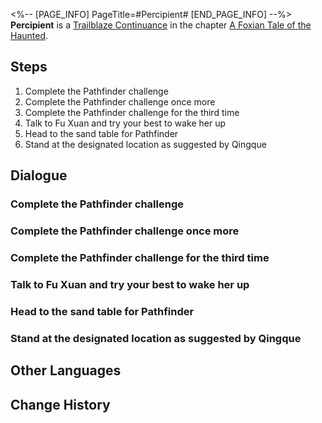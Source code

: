 <%-- [PAGE_INFO]
PageTitle=#Percipient#
[END_PAGE_INFO] --%>
{{Stub|Dialogue, characters, and location(s)}}
{{Mission Infobox
|id            = 8015112
|title         = 
|image         = Mission Percipient.png
|type          = Continuance
|event_name    = 
|chapter       = A Foxian Tale of the Haunted
|requirements  = 
|summary       = <!--official mission summary from Fate's Atlas-->
|characters    = <!--characters that appear in this mission-->
|startLocation = <!--location as it intially appears on the mission screen-->
|world         = <!--i.e. Penacony-->
|area          = <!--i.e. A Child's Dream-->
|prev          = 
|next          = 
|exp           = 
|credits       = 
|stellarJade   = 
|other         = 
}}
'''Percipient''' is a [[Trailblaze Continuance]] in the chapter [[A Foxian Tale of the Haunted]].

==Steps==
# Complete the Pathfinder challenge
# Complete the Pathfinder challenge once more
# Complete the Pathfinder challenge for the third time
# Talk to Fu Xuan and try your best to wake her up
# Head to the sand table for Pathfinder
# Stand at the designated location as suggested by Qingque

<!--
==Gameplay Notes==

--><!--
==Trial Character==

-->
==Dialogue==
{{Stub Dialogue}}
{{Dialogue Start}}
:{{tx}}
{{Dialogue End}}

===Complete the Pathfinder challenge===
{{Mission Description|type=continuance|location=<!--to be added-->|update|The master diviner uses "Pathfinder" to show omens to people whom destiny beckons. Despite the numerous choices they encounter, one must walk the only path in order to progress.<br />She has stubbornly holds on to her own believes, and the only thing you can do is to break her obsession by using her own rules and reasoning.<br />Rules are meant to be broken. It is time to overcome the Pathfinder challenges.}}
{{Dialogue Start}}
:{{tx}}
{{Dialogue End}}

===Complete the Pathfinder challenge once more===
{{Mission Description|type=continuance|location=<!--to be added-->|update|The master diviner uses "Pathfinder" to show omens to people whom destiny beckons. Despite the numerous choices they encounter, one must walk the only path in order to progress.<br />She has stubbornly holds on to her own believes, and the only thing you can do is to break her obsession by using her own rules and reasoning.<br />Rules are meant to be broken. It is time to overcome the Pathfinder challenges.}}
{{Dialogue Start}}
:{{tx}}
{{Dialogue End}}

===Complete the Pathfinder challenge for the third time===
{{Mission Description|type=continuance|location=<!--to be added-->|update|Qingque has placed "more individuals" into the sand table, determined to find an alternative solution.<br />Rules are meant to be broken. It is time to overcome the Pathfinder challenges.}}
{{Dialogue Start}}
:{{tx}}
{{Dialogue End}}

===Talk to Fu Xuan and try your best to wake her up===
{{Mission Description|type=continuance|location=<!--to be added-->|update|Fu Xuan seems trapped in a deadlock of thoughts, attempting to prove to you that "if everything is predestined, then everything is futile." You and your squad members decide to instead use this invitation as the key to unlocking her confinement.<br />Keep talking with Fu Xuan and see if you can wake her up.}}
{{Dialogue Start}}
:{{tx}}
{{Dialogue End}}

===Head to the sand table for Pathfinder===
{{Mission Description|type=continuance|location=<!--to be added-->|update|Qingque says the sand table always holds an alternative solution. To find it, you must start from the sand table's exit.}}
{{Dialogue Start}}
:{{tx}}
{{Dialogue End}}

===Stand at the designated location as suggested by Qingque===
{{Mission Description|type=continuance|location=<!--to be added-->|update|Qingque says the sand table always holds an alternative solution. Follow her instructions and arrive at your destined position in the sand table.}}
{{Dialogue Start}}
:{{tx}}
{{Dialogue End}}

==Other Languages==
{{Other Languages
|en   = Percipient
|zhs  = 犀照
|zht  = 犀照
|ja   = 犀照
|ko   = 서조(犀照)
|es   = Percepción
|fr   = Perspicace
|ru   = Проницательность
|th   = จุดสังเกต
|vi   = Trực Giác
|de   = Einsicht
|id   = Mempersepsi
|pt   = Perceptiva
}}

==Change History==
{{Change History|1.5}}
